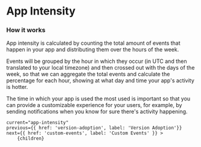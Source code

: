 
# App Intensity

### How it works

App intensity is calculated by counting the total amount of events that happen in your app and distributing them over the hours of the week.

Events will be grouped by the hour in which they occur (in UTC and then translated to your local timezone) and then crossed out with the days of the week,
so that we can aggregate the total events and calculate the percentage for each hour, showing at what day and time your app's activity is hotter.

The time in which your app is used the most used is important so that you can provide a customizable experience for your users,
for example, by sending notifications when you know for sure there's activity happening.

<DocImage src="/docs/app-intensity.png" width="502" height="440" smallImage/>

    current="app-intensity"
    previous={{ href: 'version-adoption', label: 'Version Adoption'}}
    next={{ href: 'custom-events', label: 'Custom Events' }} >
        {children}
</DocLayout>
